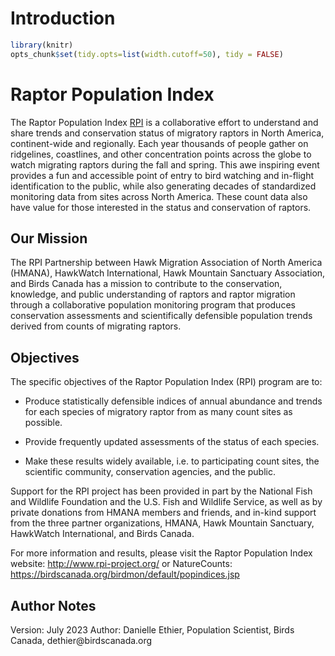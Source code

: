 # Introduction

```r

library(knitr)
opts_chunk$set(tidy.opts=list(width.cutoff=50), tidy = FALSE)

```

# Raptor Population Index

The Raptor Population Index [RPI](https://www.rpi-project.org/) is a collaborative effort to understand and share trends and conservation status of migratory raptors in North America, continent-wide and regionally. Each year thousands of people gather on ridgelines, coastlines, and other concentration points across the globe to watch migrating raptors during the fall and spring. This awe inspiring event provides a fun and accessible point of entry to bird watching and in-flight identification to the public, while also generating decades of standardized monitoring data from sites across North America. These count data also have value for those interested in the status and conservation of raptors.

## Our Mission

The RPI Partnership between Hawk Migration Association of North America (HMANA), HawkWatch International, Hawk Mountain Sanctuary Association, and Birds Canada has a mission to contribute to the conservation, knowledge, and public understanding of raptors and raptor migration through a collaborative population monitoring program that produces conservation assessments and scientifically defensible population trends derived from counts of migrating raptors.

## Objectives

The specific objectives of the Raptor Population Index (RPI) program are to:

-   Produce statistically defensible indices of annual abundance and trends for each species of migratory raptor from as many count sites as possible.

-   Provide frequently updated assessments of the status of each species.

-   Make these results widely available, i.e. to participating count sites, the scientific community, conservation agencies, and the public.

Support for the RPI project has been provided in part by the National Fish and Wildlife Foundation and the U.S. Fish and Wildlife Service, as well as by private donations from HMANA members and friends, and in-kind support from the three partner organizations, HMANA, Hawk Mountain Sanctuary, HawkWatch International, and Birds Canada.

For more information and results, please visit the Raptor Population Index website: <http://www.rpi-project.org/> or NatureCounts: <https://birdscanada.org/birdmon/default/popindices.jsp>

## Author Notes

Version: July 2023
Author: Danielle Ethier, Population Scientist, Birds Canada, dethier@birdscanada.org
